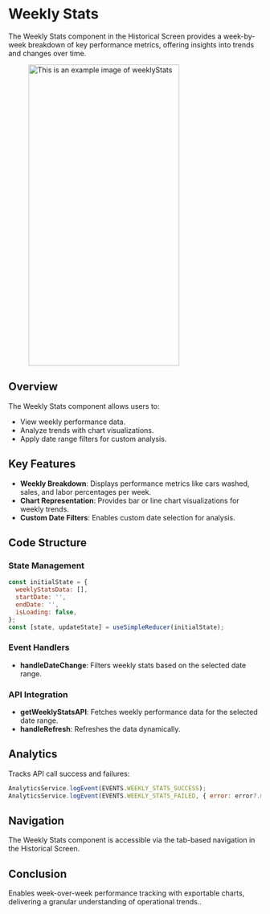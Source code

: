 
# Weekly Stats

The Weekly Stats component in the Historical Screen provides a week-by-week breakdown of key performance metrics, offering insights into trends and changes over time.

<figure> <img src="/img/inventory/weeklyStats.png" alt="This is an example image  of weeklyStats" width="300" height="600" /></figure>

## Overview

The Weekly Stats component allows users to:

- View weekly performance data.
- Analyze trends with chart visualizations.
- Apply date range filters for custom analysis.

## Key Features

- **Weekly Breakdown**:  Displays performance metrics like cars washed, sales, and labor percentages per week.
- **Chart Representation**: Provides bar or line chart visualizations for weekly trends.
- **Custom Date Filters**: Enables custom date selection for analysis.


## Code Structure

### State Management

```javascript
const initialState = {
  weeklyStatsData: [],
  startDate: '',
  endDate: '',
  isLoading: false,
};
const [state, updateState] = useSimpleReducer(initialState);
```

### Event Handlers

- **handleDateChange**: Filters weekly stats based on the selected date range.

### API Integration

- **getWeeklyStatsAPI**: Fetches weekly performance data for the selected date range.
- **handleRefresh**: Refreshes the data dynamically.

## Analytics

Tracks API call success and failures:

```javascript
AnalyticsService.logEvent(EVENTS.WEEKLY_STATS_SUCCESS);
AnalyticsService.logEvent(EVENTS.WEEKLY_STATS_FAILED, { error: error?.message });
```

## Navigation

The Weekly Stats component is accessible via the tab-based navigation in the Historical Screen.

## Conclusion

Enables week-over-week performance tracking with exportable charts, delivering a granular understanding of operational trends..



